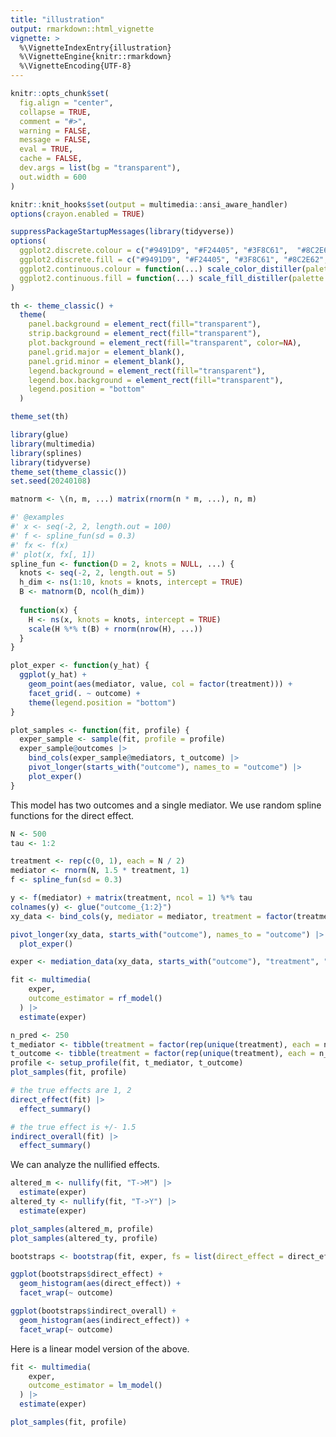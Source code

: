 ```yaml
---
title: "illustration"
output: rmarkdown::html_vignette
vignette: >
  %\VignetteIndexEntry{illustration}
  %\VignetteEngine{knitr::rmarkdown}
  %\VignetteEncoding{UTF-8}
---
```


```r
knitr::opts_chunk$set(
  fig.align = "center",
  collapse = TRUE,
  comment = "#>",
  warning = FALSE,
  message = FALSE,
  eval = TRUE,
  cache = FALSE,
  dev.args = list(bg = "transparent"),
  out.width = 600
)

knitr::knit_hooks$set(output = multimedia::ansi_aware_handler)
options(crayon.enabled = TRUE)

suppressPackageStartupMessages(library(tidyverse))
options(
  ggplot2.discrete.colour = c("#9491D9", "#F24405", "#3F8C61",  "#8C2E62", "#F2B705", "#11A0D9"),
  ggplot2.discrete.fill = c("#9491D9", "#F24405", "#3F8C61", "#8C2E62", "#F2B705", "#11A0D9"),
  ggplot2.continuous.colour = function(...) scale_color_distiller(palette = "Spectral", ...),
  ggplot2.continuous.fill = function(...) scale_fill_distiller(palette = "Spectral", ...)
)

th <- theme_classic() +
  theme(
    panel.background = element_rect(fill="transparent"),
    strip.background = element_rect(fill="transparent"),
    plot.background = element_rect(fill="transparent", color=NA),
    panel.grid.major = element_blank(),
    panel.grid.minor = element_blank(),
    legend.background = element_rect(fill="transparent"),
    legend.box.background = element_rect(fill="transparent"),
    legend.position = "bottom"
  )

theme_set(th)
```

```r
library(glue)
library(multimedia)
library(splines)
library(tidyverse)
theme_set(theme_classic())
set.seed(20240108)
```

```r
matnorm <- \(n, m, ...) matrix(rnorm(n * m, ...), n, m)

#' @examples
#' x <- seq(-2, 2, length.out = 100)
#' f <- spline_fun(sd = 0.3)
#' fx <- f(x)
#' plot(x, fx[, 1])
spline_fun <- function(D = 2, knots = NULL, ...) {
  knots <- seq(-2, 2, length.out = 5)
  h_dim <- ns(1:10, knots = knots, intercept = TRUE)
  B <- matnorm(D, ncol(h_dim))
  
  function(x) {
    H <- ns(x, knots = knots, intercept = TRUE)
    scale(H %*% t(B) + rnorm(nrow(H), ...))
  }
}

plot_exper <- function(y_hat) {
  ggplot(y_hat) +
    geom_point(aes(mediator, value, col = factor(treatment))) +
    facet_grid(. ~ outcome) +
    theme(legend.position = "bottom")
}

plot_samples <- function(fit, profile) {
  exper_sample <- sample(fit, profile = profile)
  exper_sample@outcomes |>
    bind_cols(exper_sample@mediators, t_outcome) |>
    pivot_longer(starts_with("outcome"), names_to = "outcome") |>
    plot_exper()
}
```


This model has two outcomes and a single mediator. We use random spline
functions for the direct effect.

```r
N <- 500
tau <- 1:2

treatment <- rep(c(0, 1), each = N / 2)
mediator <- rnorm(N, 1.5 * treatment, 1)
f <- spline_fun(sd = 0.3)

y <- f(mediator) + matrix(treatment, ncol = 1) %*% tau
colnames(y) <- glue("outcome_{1:2}")
xy_data <- bind_cols(y, mediator = mediator, treatment = factor(treatment))

pivot_longer(xy_data, starts_with("outcome"), names_to = "outcome") |>
  plot_exper()
```

```r
exper <- mediation_data(xy_data, starts_with("outcome"), "treatment", "mediator")

fit <- multimedia(
    exper,
    outcome_estimator = rf_model()
  ) |>
  estimate(exper)
```

```r
n_pred <- 250
t_mediator <- tibble(treatment = factor(rep(unique(treatment), each = n_pred / 2)))
t_outcome <- tibble(treatment = factor(rep(unique(treatment), each = n_pred / 2)))
profile <- setup_profile(fit, t_mediator, t_outcome)
plot_samples(fit, profile)
```

```r
# the true effects are 1, 2 
direct_effect(fit) |>
  effect_summary()

# the true effect is +/- 1.5
indirect_overall(fit) |>
  effect_summary()
```
We can analyze the nullified effects.

```r
altered_m <- nullify(fit, "T->M") |>
  estimate(exper)
altered_ty <- nullify(fit, "T->Y") |>
  estimate(exper)

plot_samples(altered_m, profile)
plot_samples(altered_ty, profile)
```

```r
bootstraps <- bootstrap(fit, exper, fs = list(direct_effect = direct_effect, indirect_overall = indirect_overall))

ggplot(bootstraps$direct_effect) +
  geom_histogram(aes(direct_effect)) +
  facet_wrap(~ outcome)

ggplot(bootstraps$indirect_overall) +
  geom_histogram(aes(indirect_effect)) +
  facet_wrap(~ outcome)
```

Here is a linear model version of the above.

```r
fit <- multimedia(
    exper,
    outcome_estimator = lm_model()
  ) |>
  estimate(exper)

plot_samples(fit, profile)
```

